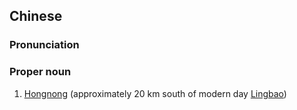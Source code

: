 {{also|弘农}}
==Chinese==
{{zh-forms|s=弘农}}

===Pronunciation===
{{zh-pron
|m=Hóngnóng
|cat=pn
}}

===Proper noun===
{{zh-proper noun}}

# {{lb|zh|archaic}} [[w:Lingbao, Henan|Hongnong]] (approximately 20 km south of modern day [[w:Lingbao, Henan|Lingbao]])